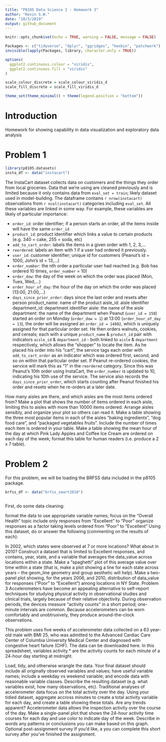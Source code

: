 ```yaml
---
title: "P8105 Data Science I - Homework 3"
author: "Kevin S.W."
date: "10/3/2019"
output: github_document
---
```


```r

knitr::opts_chunk$set(echo = TRUE, warning = FALSE, message = FALSE)

Packages <- c("tidyverse", "dplyr", "ggridges", "hexbin", "patchwork")
invisible(lapply(Packages, library, character.only = TRUE))

options(
  ggplot2.continuous.colour = "viridis",
  ggplot2.continuous.fill = "viridis"
)

scale_colour_discrete = scale_colour_viridis_d
scale_fill_discrete = scale_fill_viridis_d

theme_set(theme_minimal() + theme(legend.position = "bottom"))

```

# Introduction
Homework for showing capability in data visualization and exploratory data analysis

# Problem 1

```r

library(p8105.datasets)
insta_df <- data("instacart")

```

The InstaCart dataset collects data on customers and the things they order from local groceries. Data that we're using are cleaned previously and is limited because it only contains data from `eval_set = train`; likely dataset used in model-building. The dataframe contains `r nrow(instacart)` observations from `r ncol(instacart)` categories including `eval_set`. All these variables are linked in some way. For example, these variables are likely of particular importance:

* `order_id`: order identifier; if a person starts an order, all the items inside will have the same `order_id`
* `product_id`: product identifier which links a value to certain products (e.g. 340 = cake, 255 = soda, etc)
* `add_to_cart_order`: labels the items in a given order with 1, 2, 3,...
* `reordered`: labels an item with 1 if a user had ordered it previously.
* `user_id`: customer identifier; unique id for customers (Peanut's id = 1000, John's id = 13,...)
* `order_number`: the nth order a particular user had reached (e.g. Bob has ordered 10 times, `order_number` = 10)
* `order_dow`: the day of the week on which the order was placed (Mon, Tues, Wed,...)
* `order_hour_of_day`: the hour of the day on which the order was placed (13:00, 21:00,...)
* `days_since_prior_order`: days since the last order and resets after person 
product_name: name of the product
aisle_id: aisle identifier
department_id: department identifier
aisle: the name of the aisle
department: the name of the department
when Peanut (`user_id = 150`) started an order on Monday (`order_dow = 1`) at 13:00 (`order_hour_of_day = 13`), the order will be assigned an `order_id = 14802`, which is uniquely assigned for that particular order set. He then orders walnuts, cookies, and cereals; each with a unique `product_name` & `product_id` pair with indicators `aisle_id` & `department_id` - both linked to `aisle` & `department` respectively,  which allows the "shopper" to locate the item. As he placed his order into his "cart", the service tags each order with `add_to_cart_order` as an indicator which was ordered first, second, and so on within that particular order set. If Peanut re-ordered cookies, the service will mark this as "1" in the `reordered` category. Since this was Peanut's 10th order using InstaCart, the `order_number` is updated to 10, indicating his 10th use of the service. The service also records the `days_since_prior_order`, which starts counting after Peanut finished his order and resets when he re-orders at a later date. 



How many aisles are there, and which aisles are the most items ordered from?
Make a plot that shows the number of items ordered in each aisle, limiting this to aisles with more than 10000 items ordered. Arrange aisles sensibly, and organize your plot so others can read it.
Make a table showing the three most popular items in each of the aisles “baking ingredients”, “dog food care”, and “packaged vegetables fruits”. Include the number of times each item is ordered in your table.
Make a table showing the mean hour of the day at which Pink Lady Apples and Coffee Ice Cream are ordered on each day of the week; format this table for human readers (i.e. produce a 2 x 7 table).

# Problem 2

For this problem, we will be loading the BRFSS data included in the p8105 package.

```r

brfss_df <- data("brfss_smart2010")
  

```


First, do some data cleaning:

format the data to use appropriate variable names;
focus on the “Overall Health” topic
include only responses from “Excellent” to “Poor”
organize responses as a factor taking levels ordered from “Poor” to “Excellent”
Using this dataset, do or answer the following (commenting on the results of each):

In 2002, which states were observed at 7 or more locations? What about in 2010?
Construct a dataset that is limited to Excellent responses, and contains, year, state, and a variable that averages the data_value across locations within a state. Make a “spaghetti” plot of this average value over time within a state (that is, make a plot showing a line for each state across years – the geom_line geometry and group aesthetic will help).
Make a two-panel plot showing, for the years 2006, and 2010, distribution of data_value for responses (“Poor” to “Excellent”) among locations in NY State.
Problem 3
Accelerometers have become an appealing alternative to self-report techniques for studying physical activity in observational studies and clinical trials, largely because of their relative objectivity. During observation periods, the devices measure “activity counts” in a short period; one-minute intervals are common. Because accelerometers can be worn comfortably and unobtrusively, they produce around-the-clock observations.

This problem uses five weeks of accelerometer data collected on a 63 year-old male with BMI 25, who was admitted to the Advanced Cardiac Care Center of Columbia University Medical Center and diagnosed with congestive heart failure (CHF). The data can be downloaded here. In this spreadsheet, variables activity.* are the activity counts for each minute of a 24-hour day starting at midnight.

Load, tidy, and otherwise wrangle the data. Your final dataset should include all originally observed variables and values; have useful variable names; include a weekday vs weekend variable; and encode data with reasonable variable classes. Describe the resulting dataset (e.g. what variables exist, how many observations, etc).
Traditional analyses of accelerometer data focus on the total activity over the day. Using your tidied dataset, aggregate accross minutes to create a total activity variable for each day, and create a table showing these totals. Are any trends apparent?
Accelerometer data allows the inspection activity over the course of the day. Make a single-panel plot that shows the 24-hour activity time courses for each day and use color to indicate day of the week. Describe in words any patterns or conclusions you can make based on this graph.
Optional post-assignment survey
If you’d like, a you can complete this short survey after you’ve finished the assignment.
